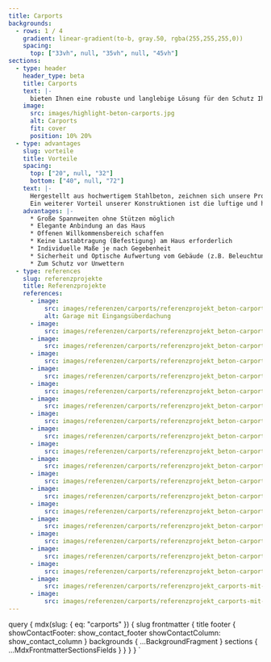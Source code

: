 ```yaml
---
title: Carports
backgrounds:
  - rows: 1 / 4
    gradient: linear-gradient(to-b, gray.50, rgba(255,255,255,0))
    spacing:
      top: ["33vh", null, "35vh", null, "45vh"]
sections:
  - type: header
    header_type: beta
    title: Carports
    text: |-
      bieten Ihnen eine robuste und langlebige Lösung für den Schutz Ihrer Fahrzeuge, Außenbereiche und Eingangsbereiche.
    image:
      src: images/highlight-beton-carports.jpg
      alt: Carports
      fit: cover
      position: 10% 20%
  - type: advantages
    slug: vorteile
    title: Vorteile
    spacing:
      top: ["20", null, "32"]
      bottom: ["40", null, "72"]
    text: |-
      Hergestellt aus hochwertigem Stahlbeton, zeichnen sich unsere Produkte durch ihre außergewöhnliche Stabilität und Langlebigkeit aus. Dank der filigranen Ausführung fügen sich unsere Carports und Überdachungen nahtlos in jede Umgebung ein und bieten gleichzeitig eine hohe Widerstandsfähigkeit gegenüber Witterungseinflüssen.<br /><br />
      Ein weiterer Vorteil unserer Konstruktionen ist die luftige und helle Ästhetik, die sie bieten. Im Gegensatz zu geschlossenen Garagen ermöglichen unsere Carports und Überdachungen eine offene Architektur, die für mehr Licht und eine freundlichere Atmosphäre sorgt. Ob als Einzel- oder Doppelcarport, Terrassenüberdachung, Eingangsbereich oder Willkommensbereich – wir bieten maßgeschneiderte Lösungen, die perfekt zu Ihrem Grundstück passen und Ihre individuellen Bedürfnisse erfüllen.
    advantages: |-
      * Große Spannweiten ohne Stützen möglich
      * Elegante Anbindung an das Haus
      * Offenen Willkommensbereich schaffen
      * Keine Lastabtragung (Befestigung) am Haus erforderlich
      * Individuelle Maße je nach Gegebenheit
      * Sicherheit und Optische Aufwertung vom Gebäude (z.B. Beleuchtung mit Spots)
      * Zum Schutz vor Unwettern
  - type: references
    slug: referenzprojekte
    title: Referenzprojekte
    references:
      - image:
          src: images/referenzen/carports/referenzprojekt_beton-carports-1.jpg
          alt: Garage mit Eingangsüberdachung
      - image:
          src: images/referenzen/carports/referenzprojekt_beton-carports-2.jpg
      - image:
          src: images/referenzen/carports/referenzprojekt_beton-carports-3.jpg
      - image:
          src: images/referenzen/carports/referenzprojekt_beton-carports-4.jpg
      - image:
          src: images/referenzen/carports/referenzprojekt_beton-carports-5.jpg
      - image:
          src: images/referenzen/carports/referenzprojekt_beton-carports-6.jpg
      - image:
          src: images/referenzen/carports/referenzprojekt_beton-carports-7.jpg
      - image:
          src: images/referenzen/carports/referenzprojekt_beton-carports-8.jpg
      - image:
          src: images/referenzen/carports/referenzprojekt_beton-carports-9.jpg
      - image:
          src: images/referenzen/carports/referenzprojekt_beton-carports-10.jpg
      - image:
          src: images/referenzen/carports/referenzprojekt_beton-carports-11.jpg
      - image:
          src: images/referenzen/carports/referenzprojekt_beton-carports-12.jpg
      - image:
          src: images/referenzen/carports/referenzprojekt_beton-carports-13.jpg
      - image:
          src: images/referenzen/carports/referenzprojekt_beton-carports-14.jpg
      - image:
          src: images/referenzen/carports/referenzprojekt_beton-carports-15.jpg
      - image:
          src: images/referenzen/carports/referenzprojekt_beton-carports-16.jpg
      - image:
          src: images/referenzen/carports/referenzprojekt_beton-carports-17.jpg
      - image:
          src: images/referenzen/carports/referenzprojekt_beton-carports-18.jpg
      - image:
          src: images/referenzen/carports/referenzprojekt_carports-mit-waenden-1.jpg
      - image:
          src: images/referenzen/carports/referenzprojekt_carports-mit-waenden-2.jpg
---
```



  query {
    mdx(slug: { eq: "carports" }) {
      slug
      frontmatter {
        title
        footer {
          showContactFooter: show_contact_footer
          showContactColumn: show_contact_column
        }
        backgrounds {
          ...BackgroundFragment
        }
        sections {
          ...MdxFrontmatterSectionsFields
        }
      }
    }
  }
`
